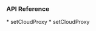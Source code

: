 <PlatformWrapper platform="android">

### API Reference

<ProductWrapper product="voice-calling" >
* <Link to="{{Global.API_REF_ANDROID_ROOT_VOICE_SDK}}/class_irtcengine.html#api_setcloudproxy">setCloudProxy</Link>
</ProductWrapper>
<ProductWrapper notAllowed="voice-calling" >
* <Link to="{{Global.API_REF_ANDROID_ROOT}}/class_irtcengine.html#api_setcloudproxy">setCloudProxy</Link>
</ProductWrapper>

</PlatformWrapper>
